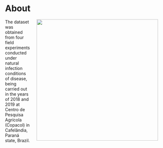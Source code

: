# About

<img src="fig/loss.png" style="width: 400px; height: 400px;float: right; margin-left: 20px;"> 

The dataset was obtained from four field experiments conducted under natural infection conditions of disease, being carried out in the years of 2018 and 2019 at Centro de Pesquisa Agrícola (Copacol) in Cafelândia, Paraná state, Brazil.
